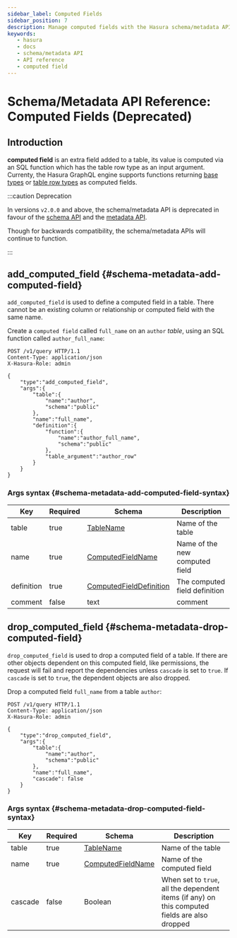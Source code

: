 ```yaml
---
sidebar_label: Computed Fields
sidebar_position: 7 
description: Manage computed fields with the Hasura schema/metadata API
keywords:
   - hasura
   - docs
   - schema/metadata API
   - API reference
   - computed field
---
```


# Schema/Metadata API Reference: Computed Fields (Deprecated)

## Introduction

**computed field** is an extra field added to a table, its value is
computed via an SQL function which has the table row type as an input
argument. Currenty, the Hasura GraphQL engine supports functions
returning [base types](https://www.postgresql.org/docs/current/extend-type-system.html#id-1.8.3.5.9)
or [table row types](https://www.postgresql.org/docs/current/rowtypes.html#ROWTYPES-DECLARING)
as computed fields.

:::caution Deprecation

In versions `v2.0.0` and above, the schema/metadata API is deprecated in
favour of the [schema API](/graphql/core/api-reference/schema-api/index.mdx) and the
[metadata API](/graphql/core/api-reference/metadata-api/index.mdx).

Though for backwards compatibility, the schema/metadata APIs will
continue to function.

:::

## add_computed_field {#schema-metadata-add-computed-field}

`add_computed_field` is used to define a computed field in a table.
There cannot be an existing column or relationship or computed field
with the same name.

Create a `computed field` called `full_name` on an `author` *table*,
using an SQL function called `author_full_name`:

```http
POST /v1/query HTTP/1.1
Content-Type: application/json
X-Hasura-Role: admin

{
    "type":"add_computed_field",
    "args":{
        "table":{
            "name":"author",
            "schema":"public"
        },
        "name":"full_name",
        "definition":{
            "function":{
                "name":"author_full_name",
                "schema":"public"
            },
            "table_argument":"author_row"
        }
    }
}
```

### Args syntax {#schema-metadata-add-computed-field-syntax}

| Key        | Required | Schema                                                                                            | Description                    |
|------------|----------|---------------------------------------------------------------------------------------------------|--------------------------------|
| table      | true     | [TableName](/graphql/core/api-reference/syntax-defs.mdx#tablename)                                | Name of the table              |
| name       | true     | [ComputedFieldName](/graphql/core/api-reference/syntax-defs.mdx#computedfieldname)                | Name of the new computed field |
| definition | true     | [ComputedFieldDefinition](/graphql/core/api-reference/syntax-defs.mdx#computedfielddefinition)    | The computed field definition  |
| comment    | false    | text                                                                                              | comment                        |

## drop_computed_field {#schema-metadata-drop-computed-field}

`drop_computed_field` is used to drop a computed field of a table. If
there are other objects dependent on this computed field, like
permissions, the request will fail and report the dependencies unless
`cascade` is set to `true`. If `cascade` is set to `true`, the dependent
objects are also dropped.

Drop a computed field `full_name` from a table `author`:

```http
POST /v1/query HTTP/1.1
Content-Type: application/json
X-Hasura-Role: admin

{
    "type":"drop_computed_field",
    "args":{
        "table":{
            "name":"author",
            "schema":"public"
        },
        "name":"full_name",
        "cascade": false
    }
}
```

### Args syntax {#schema-metadata-drop-computed-field-syntax}

| Key     | Required | Schema                                                                               | Description                                                                                   |
|---------|----------|--------------------------------------------------------------------------------------|-----------------------------------------------------------------------------------------------|
| table   | true     | [TableName](/graphql/core/api-reference/syntax-defs.mdx#tablename)                   | Name of the table                                                                             |
| name    | true     | [ComputedFieldName](/graphql/core/api-reference/syntax-defs.mdx#computedfieldname)  | Name of the computed field                                                                    |
| cascade | false    | Boolean                                                                              | When set to `true`, all the dependent items (if any) on this computed fields are also dropped |
